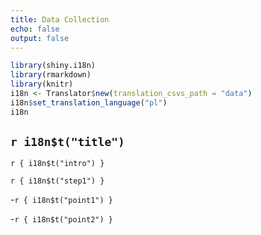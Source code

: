 ```yaml
---
title: Data Collection
echo: false
output: false
---
```


```r
library(shiny.i18n)
library(rmarkdown)
library(knitr)
i18n <- Translator$new(translation_csvs_path = "data")
i18n$set_translation_language("pl")
i18n

```


## `r i18n$t("title")`


 `r { i18n$t("intro") }`

`r { i18n$t("step1") }`

-`r { i18n$t("point1") }`

-`r { i18n$t("point2") }`



